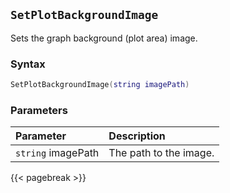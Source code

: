 ## `SetPlotBackgroundImage`

Sets the graph background\index{images!graph backgrounds} (plot area) image.

### Syntax {-}

``` .lua
SetPlotBackgroundImage(string imagePath)
```

### Parameters {-}

**Parameter** | **Description**
| :-- | :-- |
|`string` imagePath | The path to the image. |

{{< pagebreak >}}